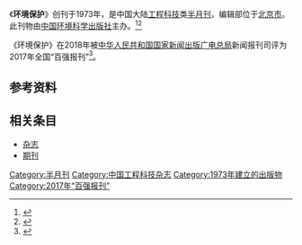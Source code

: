 {{Infobox journal
| title         = 环境保护
| former_name   =
| frequency     = 半月刊
| country       = [[中国大陆|中国大陆]]
| publisher     = 
| openaccess        =
|language= 中文
|native_title=|abbreviation=
| impact        = 
| history =1973年起至今
| ISSN = 0253-9705
| CN           = 11-1700/X
| CODEN        = HCPHDM
| website      = http://www.hjbhzz.com/
}}

《'''环境保护'''》创刊于1973年，是中国大陆[[工程科技|工程科技]]类[[杂志#出版|半月刊]]，编辑部位于[[北京市|北京市]]。此刊物由[[中国环境科学出版社|中国环境科学出版社]]主办。<ref name="知网1">{{Cite web|title=环境保护|url=https://navi.cnki.net/knavi/JournalDetail?pcode=CJFD&pykm=HJBU|accessdate=2021-02-02|work=navi.cnki.net|publisher=[[中国知网|中国知网]]|archive-date=2020-02-10|archive-url=https://web.archive.org/web/20200210223700/http://navi.cnki.net/KNavi/JournalDetail?pcode=CJFD&pykm=HJBU|dead-url=no}}</ref><ref name="维普1">{{Cite web|title=环境保护 - 维普中文期刊|url=http://www.cqvip.com/qikan/Detail.aspx?gch=94389X|accessdate=2021-02-02|author=|date=|format=|publisher=[[维普|维普]]|language=}}</ref>

《环境保护》在2018年被[[中华人民共和国国家新闻出版广电总局|中华人民共和国国家新闻出版广电总局]]新闻报刊司评为2017年全国“百强报刊”<ref>{{Cite web|title=2017年全国“百强报刊”推荐名单开始公示|url=http://www.ce.cn/culture/gd/201801/16/t20180116_27756145.shtml|accessdate=2021-02-10|author=赵新乐（中国新闻出版广电报）|date=2018-01-16|format=|work=www.ce.cn|publisher=[[中国经济网|中国经济网]]|language=|archive-date=2020-11-05|archive-url=https://web.archive.org/web/20201105014543/http://www.ce.cn/culture/gd/201801/16/t20180116_27756145.shtml|dead-url=no}}</ref>。
== 参考资料 ==
{{reflist|2}}

== 相关条目 ==

* [[杂志|杂志]]
* [[期刊|期刊]]

{{pub-stub}}
{{全国百强报刊|2017}}

[[Category:半月刊|Category:半月刊]]
[[Category:中国工程科技杂志|Category:中国工程科技杂志]]
[[Category:1973年建立的出版物|Category:1973年建立的出版物]]
[[Category:2017年“百强报刊”|Category:2017年“百强报刊”]]